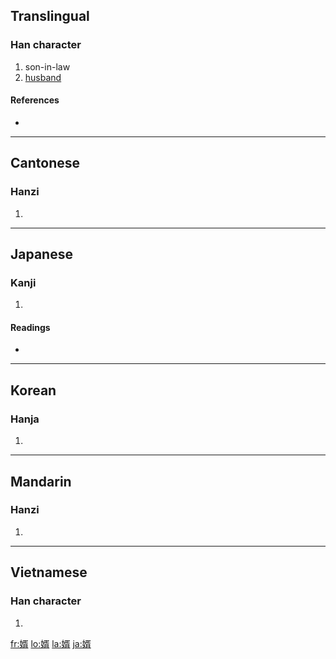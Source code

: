 {{also|聟}}
==Translingual==

===Han character===
{{Han char|rn=38|rad=女|as=09|sn=12|four=4742<sub>7</sub>|canj=女弓人月 (VNOB)|ids=⿰[[女]][[胥]]}}

# son-in-law
# [[husband]]

====References====
* {{Han ref|kx=0266.090|dkj=06470|dj=0533.160|hdz=21069.140|uh=5A7F|ud=23167|bh=B442|bd=46146}}

----

==Cantonese==

===Hanzi===
{{yue-hanzi|jyut=|y=sai3}}

# {{defn|Cantonese}}

----

==Japanese==

===Kanji===
{{ja-kanji|grade=c|rs=女09}}

# {{defn|Japanese}}

====Readings====
* {{ja-readings|on=[[せい]] (sei)|kun=[[むこ]] (muko)}}

----

==Korean==

===Hanja===
{{ko-hanja|hangeul=서|rv=seo|mr=sŏ}}

# {{defn|Korean}}

----

==Mandarin==

===Hanzi===
{{cmn-hanzi|pin=[[miáo]] ([[miao2]]), [[xù]] ([[xu4]])|wg=miao<sup>2</sup>, hsü<sup>4</sup>}}

# {{defn|Mandarin}}

----

==Vietnamese==

===Han character===
{{vi-hantu|[[tế]]}}

# {{defn|Vietnamese}}

[[fr:婿]]
[[lo:婿]]
[[la:婿]]
[[ja:婿]]